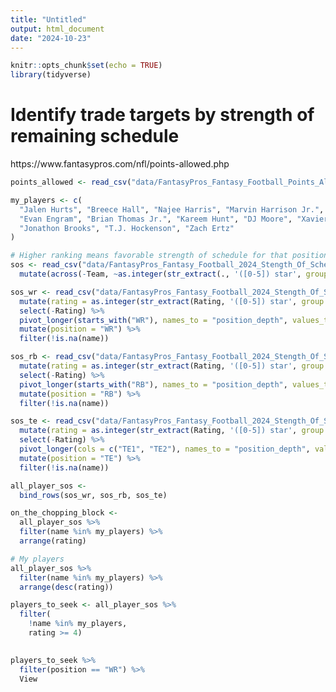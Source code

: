 ```yaml
---
title: "Untitled"
output: html_document
date: "2024-10-23"
---
```


```r
knitr::opts_chunk$set(echo = TRUE)
library(tidyverse)
```

# Identify trade targets by strength of remaining schedule
https://www.fantasypros.com/nfl/points-allowed.php

```r
points_allowed <- read_csv("data/FantasyPros_Fantasy_Football_Points_Allowed.csv")

my_players <- c(
  "Jalen Hurts", "Breece Hall", "Najee Harris", "Marvin Harrison Jr.", "Stefon Diggs", 
  "Evan Engram", "Brian Thomas Jr.", "Kareem Hunt", "DJ Moore", "Xavier Worthy",
  "Jonathon Brooks", "T.J. Hockenson", "Zach Ertz"
)

# Higher ranking means favorable strength of schedule for that position group.
sos <- read_csv("data/FantasyPros_Fantasy_Football_2024_Stength_Of_Schedule.csv") %>%
  mutate(across(-Team, ~as.integer(str_extract(., '([0-5]) star', group = 1))))

sos_wr <- read_csv("data/FantasyPros_Fantasy_Football_2024_Stength_Of_Schedule_WR.csv") %>%
  mutate(rating = as.integer(str_extract(Rating, '([0-5]) star', group = 1))) %>%
  select(-Rating) %>%
  pivot_longer(starts_with("WR"), names_to = "position_depth", values_to = "name") %>%
  mutate(position = "WR") %>%
  filter(!is.na(name))

sos_rb <- read_csv("data/FantasyPros_Fantasy_Football_2024_Stength_Of_Schedule_RB.csv") %>%
  mutate(rating = as.integer(str_extract(Rating, '([0-5]) star', group = 1))) %>%
  select(-Rating) %>%
  pivot_longer(starts_with("RB"), names_to = "position_depth", values_to = "name") %>%
  mutate(position = "RB") %>%
  filter(!is.na(name))

sos_te <- read_csv("data/FantasyPros_Fantasy_Football_2024_Stength_Of_Schedule_TE.csv") %>%
  mutate(rating = as.integer(str_extract(Rating, '([0-5]) star', group = 1))) %>%
  select(-Rating) %>%
  pivot_longer(cols = c("TE1", "TE2"), names_to = "position_depth", values_to = "name") %>%
  mutate(position = "TE") %>%
  filter(!is.na(name))

all_player_sos <- 
  bind_rows(sos_wr, sos_rb, sos_te)

on_the_chopping_block <- 
  all_player_sos %>%
  filter(name %in% my_players) %>%
  arrange(rating)

# My players
all_player_sos %>%
  filter(name %in% my_players) %>%
  arrange(desc(rating))

players_to_seek <- all_player_sos %>%
  filter(
    !name %in% my_players,
    rating >= 4)
    

players_to_seek %>% 
  filter(position == "WR") %>%
  View

```

